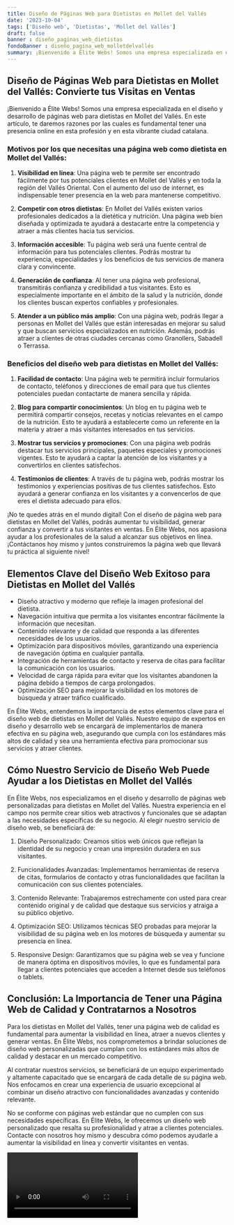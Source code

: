 ```yaml
---
title: Diseño de Páginas Web para Dietistas en Mollet del Vallés
date: '2023-10-04'
tags: ['Diseño web', 'Dietistas', 'Mollet del Vallés']
draft: false
banner : diseño_paginas_web_dietistas
fondoBanner : diseño_pagina_web_molletdelvallés
summary: ¡Bienvenido a Élite Webs! Somos una empresa especializada en el diseño y desarrollo de páginas web para dietistas en Mollet del Vallés. En este artículo, te daremos razones por las cuales es fundamental tener una presencia online en esta profesión y en esta vibrante ciudad catalana.
---
```


## Diseño de Páginas Web para Dietistas en Mollet del Vallés: Convierte tus Visitas en Ventas

¡Bienvenido a Élite Webs! Somos una empresa especializada en el diseño y desarrollo de páginas web para dietistas en Mollet del Vallés. En este artículo, te daremos razones por las cuales es fundamental tener una presencia online en esta profesión y en esta vibrante ciudad catalana.

### Motivos por los que necesitas una página web como dietista en Mollet del Vallés:

1. **Visibilidad en línea**: Una página web te permite ser encontrado fácilmente por tus potenciales clientes en Mollet del Vallés y en toda la región del Vallés Oriental. Con el aumento del uso de internet, es indispensable tener presencia en la web para mantenerse competitivo.

2. **Competir con otros dietistas**: En Mollet del Vallés existen varios profesionales dedicados a la dietética y nutrición. Una página web bien diseñada y optimizada te ayudará a destacarte entre la competencia y atraer a más clientes hacia tus servicios.

3. **Información accesible**: Tu página web será una fuente central de información para tus potenciales clientes. Podrás mostrar tu experiencia, especialidades y los beneficios de tus servicios de manera clara y convincente.

4. **Generación de confianza**: Al tener una página web profesional, transmitirás confianza y credibilidad a tus visitantes. Esto es especialmente importante en el ámbito de la salud y la nutrición, donde los clientes buscan expertos confiables y profesionales.

5. **Atender a un público más amplio**: Con una página web, podrás llegar a personas en Mollet del Vallés que están interesadas en mejorar su salud y que buscan servicios especializados en nutrición. Además, podrás atraer a clientes de otras ciudades cercanas como Granollers, Sabadell o Terrassa.

### Beneficios del diseño web para dietistas en Mollet del Vallés:

1. **Facilidad de contacto**: Una página web te permitirá incluir formularios de contacto, teléfonos y direcciones de email para que tus clientes potenciales puedan contactarte de manera sencilla y rápida.

2. **Blog para compartir conocimientos**: Un blog en tu página web te permitirá compartir consejos, recetas y noticias relevantes en el campo de la nutrición. Esto te ayudará a establecerte como un referente en la materia y atraer a más visitantes interesados en tus servicios.

3. **Mostrar tus servicios y promociones**: Con una página web podrás destacar tus servicios principales, paquetes especiales y promociones vigentes. Esto te ayudará a captar la atención de los visitantes y a convertirlos en clientes satisfechos.

4. **Testimonios de clientes**: A través de tu página web, podrás mostrar los testimonios y experiencias positivas de tus clientes satisfechos. Esto ayudará a generar confianza en los visitantes y a convencerlos de que eres el dietista adecuado para ellos.

¡No te quedes atrás en el mundo digital! Con el diseño de página web para dietistas en Mollet del Vallés, podrás aumentar tu visibilidad, generar confianza y convertir a tus visitantes en ventas. En Élite Webs, nos apasiona ayudar a los profesionales de la salud a alcanzar sus objetivos en línea. ¡Contáctanos hoy mismo y juntos construiremos la página web que llevará tu práctica al siguiente nivel!

<GifSeo />

<Cta />

## Elementos Clave del Diseño Web Exitoso para Dietistas en Mollet del Vallés

- Diseño atractivo y moderno que refleje la imagen profesional del dietista.
- Navegación intuitiva que permita a los visitantes encontrar fácilmente la información que necesitan.
- Contenido relevante y de calidad que responda a las diferentes necesidades de los usuarios.
- Optimización para dispositivos móviles, garantizando una experiencia de navegación óptima en cualquier pantalla.
- Integración de herramientas de contacto y reserva de citas para facilitar la comunicación con los usuarios.
- Velocidad de carga rápida para evitar que los visitantes abandonen la página debido a tiempos de carga prolongados.
- Optimización SEO para mejorar la visibilidad en los motores de búsqueda y atraer tráfico cualificado.

En Élite Webs, entendemos la importancia de estos elementos clave para el diseño web de dietistas en Mollet del Vallés. Nuestro equipo de expertos en diseño y desarrollo web se encargará de implementarlos de manera efectiva en su página web, asegurando que cumpla con los estándares más altos de calidad y sea una herramienta efectiva para promocionar sus servicios y atraer clientes.

## Cómo Nuestro Servicio de Diseño Web Puede Ayudar a los Dietistas en Mollet del Vallés

En Élite Webs, nos especializamos en el diseño y desarrollo de páginas web personalizadas para dietistas en Mollet del Vallés. Nuestra experiencia en el campo nos permite crear sitios web atractivos y funcionales que se adaptan a las necesidades específicas de su negocio. Al elegir nuestro servicio de diseño web, se beneficiará de:

1. Diseño Personalizado: Creamos sitios web únicos que reflejan la identidad de su negocio y crean una impresión duradera en sus visitantes.

2. Funcionalidades Avanzadas: Implementamos herramientas de reserva de citas, formularios de contacto y otras funcionalidades que facilitan la comunicación con sus clientes potenciales.

3. Contenido Relevante: Trabajaremos estrechamente con usted para crear contenido original y de calidad que destaque sus servicios y atraiga a su público objetivo.

4. Optimización SEO: Utilizamos técnicas SEO probadas para mejorar la visibilidad de su página web en los motores de búsqueda y aumentar su presencia en línea.

5. Responsive Design: Garantizamos que su página web se vea y funcione de manera óptima en dispositivos móviles, lo que es fundamental para llegar a clientes potenciales que acceden a Internet desde sus teléfonos o tablets.

## Conclusión: La Importancia de Tener una Página Web de Calidad y Contratarnos a Nosotros

Para los dietistas en Mollet del Vallés, tener una página web de calidad es fundamental para aumentar la visibilidad en línea, atraer a nuevos clientes y generar ventas. En Élite Webs, nos comprometemos a brindar soluciones de diseño web personalizadas que cumplan con los estándares más altos de calidad y destacar en un mercado competitivo.

Al contratar nuestros servicios, se beneficiará de un equipo experimentado y altamente capacitado que se encargará de cada detalle de su página web. Nos enfocamos en crear una experiencia de usuario excepcional al combinar un diseño atractivo con funcionalidades avanzadas y contenido relevante.

No se conforme con páginas web estándar que no cumplen con sus necesidades específicas. En Élite Webs, le ofrecemos un diseño web personalizado que resalta su profesionalidad y atrae a clientes potenciales. Contacte con nosotros hoy mismo y descubra cómo podemos ayudarle a aumentar la visibilidad en línea y convertir visitantes en ventas.

<Video />

<CtaBot job='Dietistas' city='Mollet del Vallés'/>

<Gmaps query='Mollet del Vallés+españa+maps' />